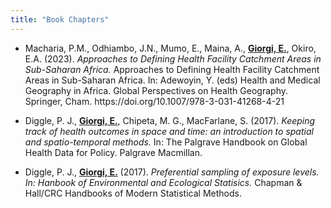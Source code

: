 ```yaml
---
title: "Book Chapters"
---
```


-  Macharia, P.M., Odhiambo, J.N., Mumo, E., Maina, A., **<u>Giorgi, E.</u>**, Okiro, E.A. (2023). *Approaches to Defining Health Facility Catchment Areas in Sub-Saharan Africa.* Approaches to Defining Health Facility Catchment Areas in Sub-Saharan Africa. In: Adewoyin, Y. (eds) Health and Medical Geography in Africa. Global Perspectives on Health Geography. Springer, Cham. https://doi.org/10.1007/978-3-031-41268-4-21


-  Diggle, P. J., **<u>Giorgi, E.</u>**, Chipeta, M. G., MacFarlane, S. (2017). *Keeping track of health outcomes in space and time: an introduction to spatial and spatio-temporal
methods.* In: The Palgrave Handbook on Global Health Data for Policy. Palgrave Macmillan.

-  Diggle, P. J., **<u>Giorgi, E.</u>** (2017). *Preferential sampling of exposure levels. In: Hanbook of Environmental and Ecological Statisics.* Chapman \& Hall/CRC Handbooks of Modern Statistical Methods.
